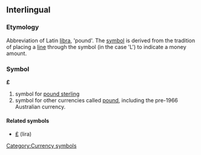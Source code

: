 ==Interlingual==
===Etymology===
Abbreviation of Latin [[libra]], 'pound'. The [[symbol]] is derived from the tradition of placing a [[line]] through the symbol (in the case 'L') to indicate a money amount.

===Symbol===
'''£'''

#symbol for [[pound sterling]]
#symbol for other currencies called [[pound]], including the pre-1966 Australian currency.

====Related symbols====
*[[₤]] (lira)
[[Category:Currency symbols]]